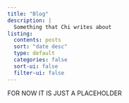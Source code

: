 ```yaml
---
title: "Blog"
description: |
  Something that Chi writes about 
listing:
  contents: posts
  sort: "date desc"
  type: default
  categories: false
  sort-ui: false
  filter-ui: false
---
```


FOR NOW IT IS JUST A PLACEHOLDER
